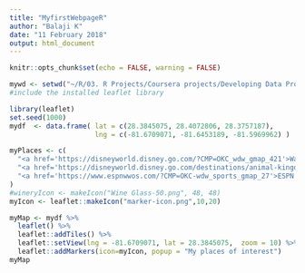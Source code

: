 ```yaml
---
title: "MyfirstWebpageR"
author: "Balaji K"
date: "11 February 2018"
output: html_document
---
```


```r
knitr::opts_chunk$set(echo = FALSE, warning = FALSE)
```

```R
mywd <- setwd("~/R/03. R Projects/Coursera projects/Developing Data Products/Wk2Assignment")
#include the installed leaflet library

library(leaflet)
set.seed(1000)
mydf  <- data.frame( lat = c(28.3845075, 28.4072806, 28.3757187),
                     lng = c(-81.6709071, -81.6453189, -81.5969962) )

myPlaces <- c(
  "<a href='https://disneyworld.disney.go.com/?CMP=OKC_wdw_gmap_421'>Walt Disney World Resort</a>",
  "<a href='https://disneyworld.disney.go.com/destinations/animal-kingdom/?CMP=OKC-wdw_gmap_118'>Disneys Animal Kingdom </a>",
  "<a href='https://www.espnwwos.com/?CMP=OKC-wdw_sports_gmap_27'>ESPN Sports Complex </a>"
)
#wineryIcon <- makeIcon("Wine Glass-50.png", 48, 48)  
myIcon <- leaflet::makeIcon("marker-icon.png",10,20)

myMap <- mydf %>% 
  leaflet() %>%
  leaflet::addTiles() %>% 
  leaflet::setView(lng = -81.6709071, lat = 28.3845075,  zoom = 10) %>% 
  leaflet::addMarkers(icon=myIcon, popup = "My places of interest")
myMap
```